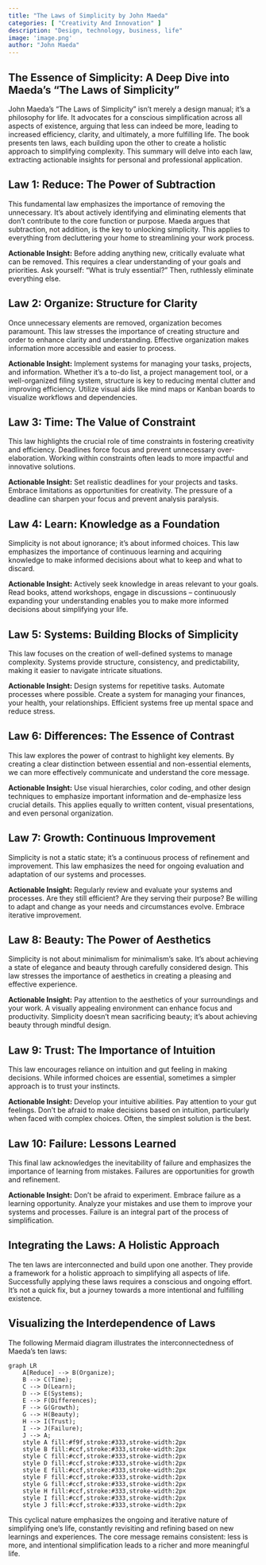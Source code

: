 ```yaml
---
title: "The Laws of Simplicity by John Maeda"
categories: [ "Creativity And Innovation" ]
description: "Design, technology, business, life"
image: 'image.png'
author: "John Maeda"
---
```

## The Essence of Simplicity: A Deep Dive into Maeda's "The Laws of Simplicity"

John Maeda's "The Laws of Simplicity" isn't merely a design manual; it's a philosophy for life.  It advocates for a conscious simplification across all aspects of existence, arguing that less can indeed be more, leading to increased efficiency, clarity, and ultimately, a more fulfilling life. The book presents ten laws, each building upon the other to create a holistic approach to simplifying complexity.  This summary will delve into each law, extracting actionable insights for personal and professional application.


## Law 1: Reduce: The Power of Subtraction

This fundamental law emphasizes the importance of removing the unnecessary.  It's about actively identifying and eliminating elements that don't contribute to the core function or purpose.  Maeda argues that subtraction, not addition, is the key to unlocking simplicity.  This applies to everything from decluttering your home to streamlining your work process.

**Actionable Insight:** Before adding anything new, critically evaluate what can be removed.  This requires a clear understanding of your goals and priorities.  Ask yourself: "What is truly essential?"  Then, ruthlessly eliminate everything else.


## Law 2: Organize: Structure for Clarity

Once unnecessary elements are removed, organization becomes paramount.  This law stresses the importance of creating structure and order to enhance clarity and understanding.  Effective organization makes information more accessible and easier to process.

**Actionable Insight:** Implement systems for managing your tasks, projects, and information.  Whether it's a to-do list, a project management tool, or a well-organized filing system, structure is key to reducing mental clutter and improving efficiency.  Utilize visual aids like mind maps or Kanban boards to visualize workflows and dependencies.


## Law 3: Time: The Value of Constraint

This law highlights the crucial role of time constraints in fostering creativity and efficiency.  Deadlines force focus and prevent unnecessary over-elaboration.  Working within constraints often leads to more impactful and innovative solutions.

**Actionable Insight:**  Set realistic deadlines for your projects and tasks.  Embrace limitations as opportunities for creativity.  The pressure of a deadline can sharpen your focus and prevent analysis paralysis.


## Law 4: Learn: Knowledge as a Foundation

Simplicity is not about ignorance; it's about informed choices.  This law emphasizes the importance of continuous learning and acquiring knowledge to make informed decisions about what to keep and what to discard.

**Actionable Insight:**  Actively seek knowledge in areas relevant to your goals.  Read books, attend workshops, engage in discussions – continuously expanding your understanding enables you to make more informed decisions about simplifying your life.


## Law 5: Systems: Building Blocks of Simplicity

This law focuses on the creation of well-defined systems to manage complexity.  Systems provide structure, consistency, and predictability, making it easier to navigate intricate situations.

**Actionable Insight:** Design systems for repetitive tasks.  Automate processes where possible.  Create a system for managing your finances, your health, your relationships.  Efficient systems free up mental space and reduce stress.


## Law 6: Differences: The Essence of Contrast

This law explores the power of contrast to highlight key elements.  By creating a clear distinction between essential and non-essential elements, we can more effectively communicate and understand the core message.

**Actionable Insight:**  Use visual hierarchies, color coding, and other design techniques to emphasize important information and de-emphasize less crucial details.  This applies equally to written content, visual presentations, and even personal organization.


## Law 7: Growth: Continuous Improvement

Simplicity is not a static state; it's a continuous process of refinement and improvement.  This law emphasizes the need for ongoing evaluation and adaptation of our systems and processes.

**Actionable Insight:** Regularly review and evaluate your systems and processes.  Are they still efficient?  Are they serving their purpose?  Be willing to adapt and change as your needs and circumstances evolve.  Embrace iterative improvement.


## Law 8: Beauty: The Power of Aesthetics

Simplicity is not about minimalism for minimalism's sake.  It's about achieving a state of elegance and beauty through carefully considered design.  This law stresses the importance of aesthetics in creating a pleasing and effective experience.

**Actionable Insight:** Pay attention to the aesthetics of your surroundings and your work.  A visually appealing environment can enhance focus and productivity.  Simplicity doesn't mean sacrificing beauty; it's about achieving beauty through mindful design.


## Law 9: Trust: The Importance of Intuition

This law encourages reliance on intuition and gut feeling in making decisions.  While informed choices are essential, sometimes a simpler approach is to trust your instincts.

**Actionable Insight:**  Develop your intuitive abilities.  Pay attention to your gut feelings.  Don't be afraid to make decisions based on intuition, particularly when faced with complex choices.  Often, the simplest solution is the best.


## Law 10: Failure: Lessons Learned

This final law acknowledges the inevitability of failure and emphasizes the importance of learning from mistakes.  Failures are opportunities for growth and refinement.

**Actionable Insight:**  Don't be afraid to experiment.  Embrace failure as a learning opportunity.  Analyze your mistakes and use them to improve your systems and processes.  Failure is an integral part of the process of simplification.


##  Integrating the Laws: A Holistic Approach

The ten laws are interconnected and build upon one another.  They provide a framework for a holistic approach to simplifying all aspects of life.  Successfully applying these laws requires a conscious and ongoing effort.  It’s not a quick fix, but a journey towards a more intentional and fulfilling existence.


##  Visualizing the Interdependence of Laws

The following Mermaid diagram illustrates the interconnectedness of Maeda's ten laws:

```mermaid
graph LR
    A[Reduce] --> B(Organize);
    B --> C(Time);
    C --> D(Learn);
    D --> E(Systems);
    E --> F(Differences);
    F --> G(Growth);
    G --> H(Beauty);
    H --> I(Trust);
    I --> J(Failure);
    J --> A;
    style A fill:#f9f,stroke:#333,stroke-width:2px
    style B fill:#ccf,stroke:#333,stroke-width:2px
    style C fill:#ccf,stroke:#333,stroke-width:2px
    style D fill:#ccf,stroke:#333,stroke-width:2px
    style E fill:#ccf,stroke:#333,stroke-width:2px
    style F fill:#ccf,stroke:#333,stroke-width:2px
    style G fill:#ccf,stroke:#333,stroke-width:2px
    style H fill:#ccf,stroke:#333,stroke-width:2px
    style I fill:#ccf,stroke:#333,stroke-width:2px
    style J fill:#ccf,stroke:#333,stroke-width:2px

```

This cyclical nature emphasizes the ongoing and iterative nature of simplifying one's life, constantly revisiting and refining based on new learnings and experiences.  The core message remains consistent: less is more, and intentional simplification leads to a richer and more meaningful life.

